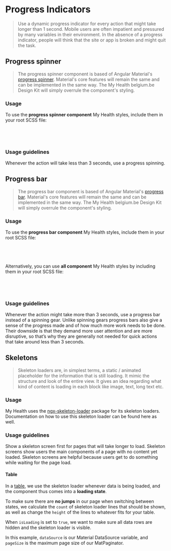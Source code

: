 

<Meta title="Components/Progress Indicators" />

# Progress Indicators
> Use a dynamic progress indicator for every action that might take longer than 1 second.
> Mobile users are often impatient and pressured by many variables in their environment. In the absence of a progress indicator, people will think that the site or app is broken and might quit the task.

## Progress spinner
> The progress spinner component is based of Angular Material's [progress spinner](https://material.angular.io/components/progress-spinner). Material's core features will remain the same and can be implemented in the same way.
> The My Health belgium.be Design Kit will simply overrule the component's styling.

<Canvas of={ProgressStories.Spinner} sourceState="none" />

### Usage

To use the **progress spinner component** My Health styles, include them in your root SCSS file:

```css
@use '@myhealth-belgium/design-kit' as mh;

@include mh.override-all-mat-components();
```

### Usage guidelines
Whenever the action will take less than 3 seconds, use a progress spinning.

## Progress bar
> The progress bar component is based of Angular Material's [progress bar](https://material.angular.io/components/progress-bar). Material's core features will remain the same and can be implemented in the same way.
> The My Health belgium.be Design Kit will simply overrule the component's styling.

<Canvas of={ProgressStories.Bar} sourceState="none" />

### Usage

To use the **progress bar component** My Health styles, include them in your root SCSS file:

```css
@use '@myhealth-belgium/design-kit' as mh;

@include mh.override-mat-progress-bar();
```

Alternatively, you can use **all component** My Health styles by including them in your root SCSS file:

```css
@use '@myhealth-belgium/design-kit' as mh;

@include mh.override-all-mat-components();
```

### Usage guidelines
Whenever the action might take more than 3 seconds, use a progress bar instead of a spinning gear.
Unlike spinning gears progress bars also give a sense of the progress made and of how much more work needs to be done.
Their downside is that they demand more user attention and are more disruptive, so that’s why they are generally not needed for quick actions that take around less than 3 seconds.

## Skeletons
> Skeleton loaders are, in simplest terms, a static / animated placeholder for the information that is still loading. It mimic the structure and look of the entire view.
> It gives an idea regarding what kind of content is loading in each block like image, text, long text etc.

<Canvas of={ProgressStories.Skeleton} sourceState="none" />

### Usage
My Health uses the [ngx-skeleton-loader](https://www.npmjs.com/package/ngx-skeleton-loader) package for its skeleton loaders.
Documentation on how to use this skeleton loader can be found here as well.

### Usage guidelines
Show a skeleton screen first for pages that will take longer to load.
Skeleton screens show users the main components of a page with no content yet loaded.
Skeleton screens are helpful because users get to do something while waiting for the page load.

#### Table

In a [table](/docs/components-table--docs), we use the skeleton loader whenever data is being loaded, and the component thus comes into a **loading state**.

To make sure there are **no jumps** in our page when switching between states, we calculate the `count` of skeleton loader lines that should be shown,
as well as change the `height` of the lines to whatever fits for your table.

When `isLoading` is set to `true`, we want to make sure all data rows are hidden and the skeleton loader is visible.

In this example, `dataSource` is our Material DataSource variable, and `pageSize` is the maximum page size of our MatPaginator.

```ts
dataSource: MatTableDataSource<any> = new MatTableDataSource<any>([]);
pageSize: number = 10;
isLoading: boolean = false;
```

```html
  ...
  <!-- Data row -->
  <tr [hidden]="isLoading" mat-row *matRowDef="let row; columns: columns"></tr>
</table>

@if (isLoading) {
  <ngx-skeleton-loader
    [count]="dataSource.data.length <= 0 ? 3 : dataSource.data.length > pageSize ? pageSize : dataSource.data.length"
    appearance="line"
    [theme]="{
      height: '47px',
      margin: '0'
    }"
  />
}
```
